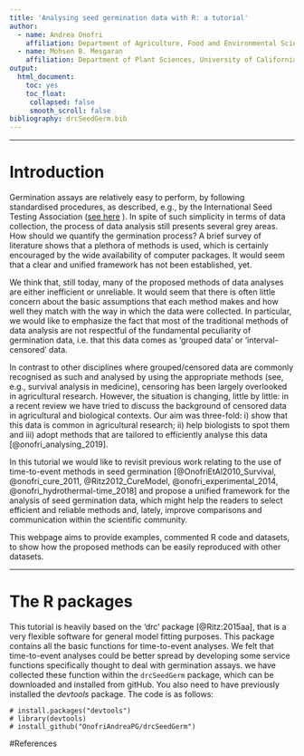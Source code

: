 ```yaml
---
title: 'Analysing seed germination data with R: a tutorial'
author:
  - name: Andrea Onofri
    affiliation: Department of Agriculture, Food and Environmental Sciences, University of Perugia, Borgo XX Giugno 74, 06121 Perugia, Italy, andrea.onofri@unipg.it
  - name: Mohsen B. Mesgaran
    affiliation: Department of Plant Sciences, University of California, Davis, USA
output:
  html_document:
    toc: yes
    toc_float:
     collapsed: false
     smooth_scroll: false
bibliography: drcSeedGerm.bib
---
```


---


# Introduction

Germination assays are relatively easy to perform, by following standardised procedures, as described, e.g., by the International Seed Testing Association ([see here](https://www.ingentaconnect.com/content/ista/rules/2019/00002019/00000001) ). In spite of such simplicity in terms of data collection, the process of data analysis still presents several grey areas. How should we quantify the germination process? A brief survey of literature shows that a plethora of methods is used, which is certainly encouraged by the wide availability of computer packages. It would seem that a clear and unified framework has not been established, yet.

We think that, still today, many of the proposed methods of data analyses are either inefficient or unreliable. It would seem that there is often little concern about the basic assumptions that each method makes and how well they match with the way in which the data were collected. In particular, we would like to emphasize the fact that most of the traditional methods of data analysis are not respectful of the fundamental peculiarity of germination data, i.e. that this data comes as 'grouped data' or 'interval-censored' data.

In contrast to other disciplines where grouped/censored data are commonly recognised as such and analysed by using the appropriate methods (see, e.g., survival analysis in medicine), censoring has been largely overlooked in agricultural research. However, the situation is changing, little by little: in a recent review we have tried to discuss the background of censored data in agricultural and biological contexts. Our aim was three-fold: i) show that this data is common in agricultural research; ii) help biologists to spot them and iii) adopt methods that are tailored to efficiently analyse this data [@onofri_analysing_2019].

In this tutorial we would like to revisit previous work relating to the use of time-to-event methods in seed germination [@OnofriEtAl2010_Survival, @onofri_cure_2011, @Ritz2012_CureModel, @onofri_experimental_2014, @onofri_hydrothermal-time_2018] and propose a unified framework for the analysis of seed germination data, which might help the readers to select efficient and reliable methods and, lately, improve comparisons and communication within the scientific community.

This webpage aims to provide examples, commented R code and datasets, to show how the proposed methods can be easily reproduced with other datasets.

---

# The R packages

This tutorial is heavily based on the 'drc' package [@Ritz:2015aa], that is a very flexible software for general model fitting purposes. This package contains all the basic functions for time-to-event analyses. We felt that time-to-event analyses could be better spread by developing some service functions specifically thought to deal with germination assays. we have collected these function within the `drcSeedGerm` package, which can be downloaded and installed from gitHub. You also need to have previously installed the *devtools* package. The code is as follows:

```
# install.packages("devtools")
# library(devtools)
# install_github("OnofriAndreaPG/drcSeedGerm")
```

#References


